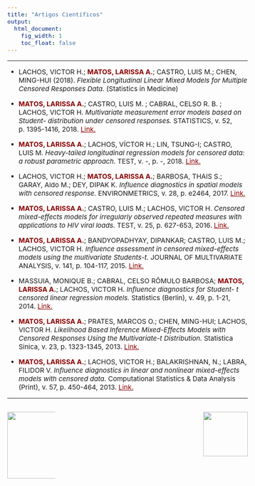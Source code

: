 ```yaml
---
title: "Artigos Científicos"
output:
  html_document:
    fig_width: 1
    toc_float: false
---
```


<style type="text/css">
.nav.navbar-nav.navbar-right a {
    color: black;
}
.navbar {
  background-color:maroon;
  border-color:black;
  icon-color:white;
}
.navbar-brand {
color:black!important;
}
body{ /* Normal  */
      font-size: 15px;
  }
h1.title {
  font-size: 32px;
}
h3 { /* Header 3 */
  font-size: 24px;
  color: DarkRed;
}
</style>

<style>
a:link {
    color: darkred;
}
a:visited {
    color: blue;
}
a:hover {
    color: blue;
}
.column-f1{
  float: left;
  width: 20%;
  text-align: left;
}
.column-f2{
  float: right;
  width: 20%;
  text-align: right;
}
</style>

----

- LACHOS, VICTOR H.; <span style="color:darkred"> **MATOS, LARISSA A.**</span>; CASTRO, LUIS M.; CHEN, MING-HUI (2018). *Flexible Longitudinal Linear Mixed Models for Multiple Censored Responses Data.* (Statistics in Medicine) \medskip
</br>

- <span style="color:darkred"> **MATOS, LARISSA A.**</span>; CASTRO, LUIS M. ; CABRAL, CELSO R. B. ; LACHOS, VICTOR H. *Multivariate measurement error models based on Student- distribution under censored responses.* STATISTICS, v. 52, p. 1395-1416, 2018. [Link.](https://www.tandfonline.com/doi/abs/10.1080/02331888.2018.1527841) \medskip
</br>

- <span style="color:darkred"> **MATOS, LARISSA A.**</span>; LACHOS, VÍCTOR H.; LIN, TSUNG-I; CASTRO, LUIS M. *Heavy-tailed longitudinal regression models for censored data: a robust parametric approach*. TEST, v. -, p. -, 2018. [Link.](https://link.springer.com/article/10.1007/s11749-018-0603-5) \medskip
</br>

- LACHOS, VICTOR H.; <span style="color:darkred"> **MATOS, LARISSA A.**</span>; BARBOSA, THAIS S.; GARAY, Aldo M.; DEY, DIPAK K. *Influence diagnostics in spatial models with censored response.* ENVIRONMETRICS, v. 28, p. e2464, 2017. [Link.](https://onlinelibrary.wiley.com/doi/abs/10.1002/env.2464)\medskip
</br>

- <span style="color:darkred"> **MATOS, LARISSA A.**</span>; CASTRO, LUIS M.; LACHOS, VICTOR H. *Censored mixed-effects models for irregularly observed repeated measures with applications to HIV viral loads.* TEST, v. 25, p. 627-653, 2016. [Link.](https://link.springer.com/article/10.1007/s11749-016-0486-2)\medskip
</br>

- <span style="color:darkred"> **MATOS, LARISSA A.**</span>; BANDYOPADHYAY, DIPANKAR; CASTRO, LUIS M.; LACHOS, VICTOR H. *Influence assessment in censored mixed-effects models using the multivariate Students-t.* JOURNAL OF MULTIVARIATE ANALYSIS, v. 141, p. 104-117, 2015. [Link.](https://www.sciencedirect.com/science/article/pii/S0047259X15001591)\medskip
</br>

- MASSUIA, MONIQUE B.; CABRAL, CELSO RÔMULO BARBOSA; <span style="color:darkred"> **MATOS, LARISSA A.**</span>; LACHOS, VICTOR H. *Influence diagnostics for Student- t censored linear regression models.* Statistics (Berlin), v. 49, p. 1-21, 2014. [Link.](https://www.tandfonline.com/doi/abs/10.1080/02331888.2014.958489) \medskip
</br>

- <span style="color:darkred"> **MATOS, LARISSA A.**</span>; PRATES, MARCOS O.; CHEN, MING-HUI; LACHOS, VICTOR H. *Likelihood Based Inference Mixed-Effects Models with Censored Responses Using the Multivariate-t Distribution.* Statistica Sinica, v. 23, p. 1323-1345, 2013. [Link.](https://www.jstor.org/stable/24310797?casa_token=M6ta3whn1KwAAAAA:ufWMXvGQRiHve3_lOgpXTDp8hJTCk-I4_YNUet8rY0iSpveLNEsLkarqhji6npYGYRYYnL919UoaQ9qS356eu0cCTQ2l1RaEMgU_Vk-RDql_CfEPYWkd#metadata_info_tab_contents) \medskip
</br>

- <span style="color:darkred"> **MATOS, LARISSA A.**</span>; LACHOS, VICTOR H.; BALAKRISHNAN, N.; LABRA, FILIDOR V. *Influence diagnostics in linear and nonlinear mixed-effects models with censored data.* Computational Statistics & Data Analysis (Print), v. 57, p. 450-464, 2013. [Link.](https://www.sciencedirect.com/science/article/pii/S0167947312002629) \medskip
</br>

----

<div id="footer">
<p>
<div class="column-f1">
![](imagens/logo-unicamp1.png){width=150px}
</div>
<div class="column-f2">
![](imagens/logoimecc1.png){width=100px}
</div>
</p>
</div>

